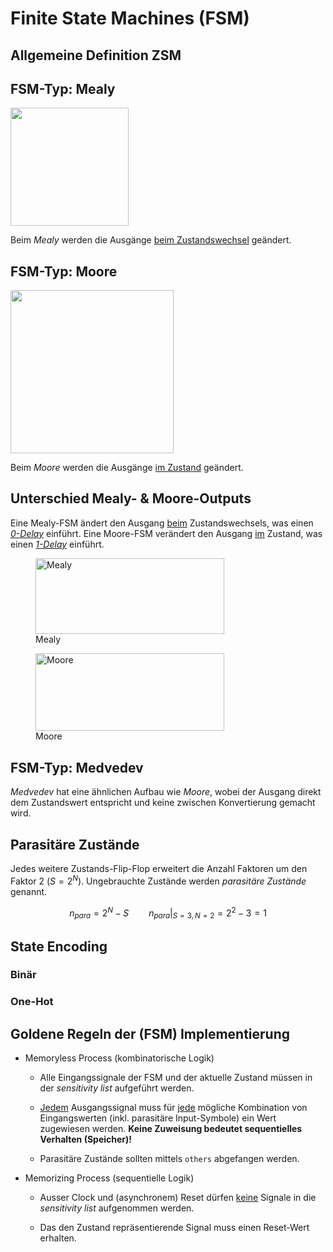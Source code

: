 # Finite State Machines (FSM)

::: callout-note
## Allgemeine Definition ZSM

```{=latex}
\begin{align*}
o[k] = g(i[k], s[k]) \\
s[k+1] = f(i[k], s[k])
\end{align*}

\begin{conditions}
  k & diskrete Zeit mit $t = k\cdot T_{CLK}$, $k=0$ entspricht Reset-Zeitpunkt \\
  s & Zustand des Systems mit $s\in S =\{S_0,S_1,\dots S_N\}$ \\
  i & Input des Systems mit $i\in I =\{I_0,I_1,\dots I_M\}$ \\
  o & Output des Systems mit $o\in O =\{O_0,O_1,\dots, O_K\}$ \\
  g & Output Funktion, berechnet aktuellen Output des Systems \\
  f & Next-State Funktion, berechnet nächsten Zustand des Systems
\end{conditions}
```
:::

## FSM-Typ: Mealy

![](images/fsm_mealy.png){fig-align="center" width="5cm"}

```{=latex}
\begin{align*}
o[k] = g(i[k], s[k]) \\
s[k+1] = f(i[k], s[k])
\end{align*}
```
Beim *Mealy* werden die Ausgänge [beim Zustandswechsel]{.underline} geändert.

## FSM-Typ: Moore

![](images/fsm_moore.png){fig-align="center" width="6.9cm"}

```{=latex}
\begin{align*}
o[k] = g(s[k]) \\
s[k+1] = f(i[k], s[k])
\end{align*}
```
Beim *Moore* werden die Ausgänge [im Zustand]{.underline} geändert.

::: callout-caution
## Unterschied Mealy- & Moore-Outputs

Eine Mealy-FSM ändert den Ausgang [beim]{.underline} Zustandswechsels, was einen [*0-Delay*]{.underline} einführt. Eine Moore-FSM verändert den Ausgang [im]{.underline} Zustand, was einen [*1-Delay*]{.underline} einführt.

![Mealy](images/fsm_output_delay_mealy.png){fig-align="center" width="8cm" height="3.2cm"}

![Moore](images/fsm_output_delay_moore.png){fig-align="center" width="8cm" height="3.3cm"}
:::

## FSM-Typ: Medvedev

*Medvedev* hat eine ähnlichen Aufbau wie *Moore*, wobei der Ausgang direkt dem Zustandswert entspricht und keine zwischen Konvertierung gemacht wird.

```{=latex}
\begin{align*}
o[k] = s[k] \\
s[k+1] = f(i[k], s[k])
\end{align*}
```
## Parasitäre Zustände

Jedes weitere Zustands-Flip-Flop erweitert die Anzahl Faktoren um den Faktor 2 ($S = 2^N$). Ungebrauchte Zustände werden *parasitäre Zustände* genannt.

$$
n_{para}=2^N - S \qquad n_{para}\big\rvert_{S=3,N=2}=2^2-3=1
$$

```{=latex}
\begin{conditions}
  N & Anzahl Flip-Flops \\
  S & Anzahl verwendete Zustände
\end{conditions}
```
## State Encoding

```{=latex}
\begin{center}
\begin{tabularx}{\linewidth}{|l|c|c|}
\hline
\textbf{Zustand}                          & \multicolumn{1}{l|}{\textbf{Binär}} & \multicolumn{1}{l|}{\textbf{One-Hot}} \\ \hline
$S_0$                                     & \texttt{00}                         & \texttt{001} \\ \hline
$S_1$                                     & \texttt{01}                         & \texttt{010} \\ \hline
$S_2$                                     & \texttt{10}                         & \texttt{100} \\ \hline
\textcolor{BrickRed}{Parasitäre Zustände} & \textcolor{BrickRed}{\texttt{11}}   & \textcolor{BrickRed}{\texttt{000}}, 
                                                                                  \textcolor{BrickRed}{\texttt{011}}, 
                                                                                  \textcolor{BrickRed}{\texttt{111}}, 
                                                                                  \textcolor{BrickRed}{\texttt{110}}, 
                                                                                  \textcolor{BrickRed}{\texttt{101}} \\ \hline

\end{tabularx}
\end{center}
```

### Binär

### One-Hot

## Goldene Regeln der (FSM) Implementierung

-   Memoryless Process (kombinatorische Logik)

    -   Alle Eingangssignale der FSM und der aktuelle Zustand müssen in der *sensitivity list* aufgeführt werden.

    -   [Jedem]{.underline} Ausgangssignal muss für [jede]{.underline} mögliche Kombination von Eingangswerten (inkl. parasitäre Input-Symbole) ein Wert zugewiesen werden. **Keine Zuweisung bedeutet sequentielles Verhalten (Speicher)!**

    -   Parasitäre Zustände sollten mittels `others` abgefangen werden.

-   Memorizing Process (sequentielle Logik)

    -   Ausser Clock und (asynchronem) Reset dürfen [keine]{.underline} Signale in die *sensitivity list* aufgenommen werden.

    -   Das den Zustand repräsentierende Signal muss einen Reset-Wert erhalten.